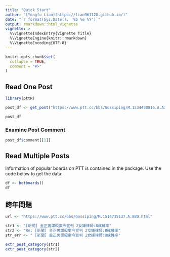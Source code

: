 ```yaml
---
title: "Quick Start"
author: "[Yongfu Liao](https://liao961120.github.io/)"
date: "`r format(Sys.Date(), '%b %e %Y')`"
output: rmarkdown::html_vignette
vignette: >
  %\VignetteIndexEntry{Vignette Title}
  %\VignetteEngine{knitr::rmarkdown}
  %\VignetteEncoding{UTF-8}
---
```


```r
knitr::opts_chunk$set(
  collapse = TRUE,
  comment = "#>"
)
```

## Read One Post

```r
library(pttR)

post_df <- get_post("https://www.ptt.cc/bbs/Gossiping/M.1534490816.A.A3A.html")

post_df
```

### Examine Post Comment

```r
post_df$comment[[1]]
```


## Read Multiple Posts

Information of popular boards on PTT is contained in the package. Use the code below to get the data:
```r
df <- hotboards()
df
```


## 跨年問題
```r
url <- "https://www.ptt.cc/bbs/Gossiping/M.1514735137.A.8BD.html"
```

```r
str1 <- "[新聞] 金正男謀殺案今宣判 2女嫌律師:8成機率"
str2 <- "Re: [新聞] 金正男謀殺案今宣判 2女嫌律師:8成機率"
str_err <- " [新聞] 金正男謀殺案今宣判 2女嫌律師:8成機率"

extr_post_category(str1)
extr_post_category(str2)
```

